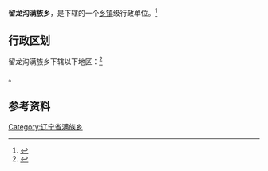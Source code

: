 {{中国乡级行政区|21/07/27/204/000}}

'''留龙沟满族乡'''，是{{PRC admin/fullname|21/07/27/204/000|3}}下辖的一个[[乡镇|乡镇]]级行政单位。<ref>{{PRC admin/ref sgc|{{PRC admin/parent|21/07/27/204/000}}}}</ref>

== 行政区划 ==

留龙沟满族乡下辖以下地区：<ref>{{PRC admin/ref sgc|21/07/27/204/000}}</ref>

{{PRC admin/children|21/07/27/204/000}}。

== 参考资料 ==

{{reflist}}

{{PRC admin/navcat|21/07/27/204/000}}
{{辽宁行政区划小作品}}
[[Category:辽宁省满族乡|Category:辽宁省满族乡]]